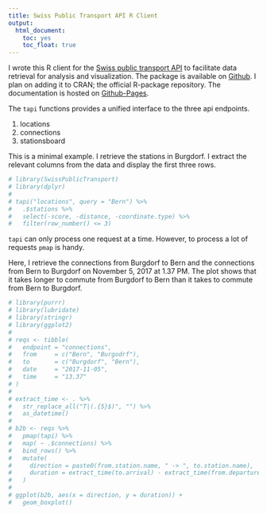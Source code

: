 ```yaml
---
title: Swiss Public Transport API R Client
output: 
  html_document: 
    toc: yes
    toc_float: true
---
```


I wrote this R client for the [Swiss public transport API](//transport.opendata.ch/) to facilitate data retrieval for analysis and visualization. The package is available on [Github](//github.com/retowyss/swiss-public-transport-r). I plan on adding it to CRAN; the official R-package repository. The documentation is hosted on [Github-Pages](//retowyss.github.io/swiss-public-transport-r). 

The `tapi` functions provides a unified interface to the three api endpoints.

1. locations
2. connections
3. stationsboard

This is a minimal example. I retrieve the stations in Burgdorf. I extract the relevant columns from the data and display the first three rows.

```r
# library(SwissPublicTransport)
# library(dplyr)
# 
# tapi("locations", query = "Bern") %>%
#   .$stations %>%
#   select(-score, -distance, -coordinate.type) %>%
#   filter(row_number() <= 3) 
```

`tapi` can only process one request at a time. However, to process a lot of requests `pmap` is handy. 

Here, I retrieve the connections from Burgdorf to Bern and the connections from Bern to Burgdorf on November 5, 2017 at 1.37 PM. The plot shows that it takes longer to commute from Burgdorf to Bern than it takes to commute from Bern to Burgdorf.

```r
# library(purrr)
# library(lubridate)
# library(stringr)
# library(ggplot2)
# 
# reqs <- tibble(
#   endpoint = "connections",
#   from     = c("Bern", "Burgodrf"),
#   to       = c("Burgdorf", "Bern"),
#   date     = "2017-11-05",
#   time     = "13.37"
# )
# 
# extract_time <- . %>% 
#   str_replace_all("T|(.{5}$)", "") %>% 
#   as_datetime()
# 
# b2b <- reqs %>% 
#   pmap(tapi) %>% 
#   map( ~ .$connections) %>% 
#   bind_rows() %>% 
#   mutate(
#     direction = paste0(from.station.name, " -> ", to.station.name),
#     duration = extract_time(to.arrival) - extract_time(from.departure)
#   ) 
# 
# ggplot(b2b, aes(x = direction, y = duration)) +
#   geom_boxplot()
```

